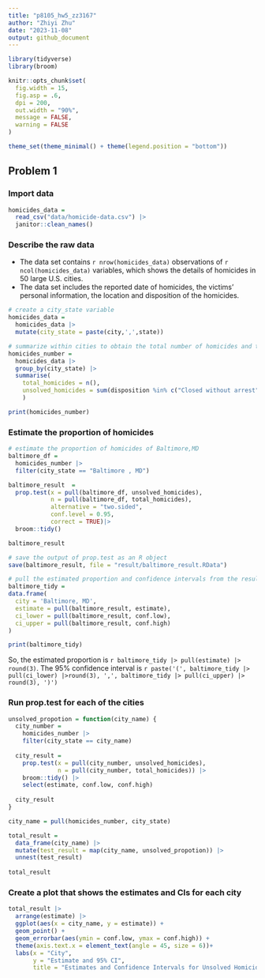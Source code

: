 ```yaml
---
title: "p8105_hw5_zz3167"
author: "Zhiyi Zhu"
date: "2023-11-08"
output: github_document
---
```


```r
library(tidyverse)
library(broom)

knitr::opts_chunk$set(
  fig.width = 15,
  fig.asp = .6,
  dpi = 200,
  out.width = "90%",
  message = FALSE, 
  warning = FALSE
)

theme_set(theme_minimal() + theme(legend.position = "bottom"))

```

## Problem 1

### Import data
```r
homicides_data = 
  read_csv("data/homicide-data.csv") |>
  janitor::clean_names()
```

### Describe the raw data 

* The data set contains `r nrow(homicides_data)` observations of `r ncol(homicides_data)` variables, which shows the details of homicides in 50 large U.S. cities.
* The data set includes the reported date of homicides, the victims' personal information, the location and disposition of the homicides. 

```r
# create a city_state variable
homicides_data =
  homicides_data |>
  mutate(city_state = paste(city,',',state))

# summarize within cities to obtain the total number of homicides and the number of unsolved homicides 
homicides_number = 
  homicides_data |>
  group_by(city_state) |>
  summarise(
    total_homicides = n(),
    unsolved_homicides = sum(disposition %in% c("Closed without arrest","Open/No arrest"))
    )

print(homicides_number)
```

### Estimate the proportion of homicides

```r
# estimate the proportion of homicides of Baltimore,MD
baltimore_df = 
  homicides_number |>
  filter(city_state == "Baltimore , MD")

baltimore_result  =
  prop.test(x = pull(baltimore_df, unsolved_homicides), 
            n = pull(baltimore_df, total_homicides),
            alternative = "two.sided",
            conf.level = 0.95, 
            correct = TRUE)|>
  broom::tidy()

baltimore_result

# save the output of prop.test as an R object
save(baltimore_result, file = "result/baltimore_result.RData")

# pull the estimated proportion and confidence intervals from the resulting tidy dataframe
baltimore_tidy = 
data.frame(
  city = 'Baltimore, MD',
  estimate = pull(baltimore_result, estimate),
  ci_lower = pull(baltimore_result, conf.low),
  ci_upper = pull(baltimore_result, conf.high)
) 

print(baltimore_tidy)
```

So, the estimated proportion is `r baltimore_tidy |> pull(estimate) |> round(3)`. The 95% confidence interval is `r paste('(', baltimore_tidy |> pull(ci_lower) |>round(3), ',', baltimore_tidy |> pull(ci_upper) |> round(3), ')')`

### Run prop.test for each of the cities

```r
unsolved_propotion = function(city_name) {
  city_number = 
    homicides_number |>
    filter(city_state == city_name)
  
  city_result = 
    prop.test(x = pull(city_number, unsolved_homicides), 
              n = pull(city_number, total_homicides)) |>
    broom::tidy() |>
    select(estimate, conf.low, conf.high)
  
  city_result
}

city_name = pull(homicides_number, city_state)

total_result = 
  data_frame(city_name) |>
  mutate(test_result = map(city_name, unsolved_propotion)) |>
  unnest(test_result)
  
total_result
```

### Create a plot that shows the estimates and CIs for each city

```r
total_result |>
  arrange(estimate) |>
  ggplot(aes(x = city_name, y = estimate)) +
  geom_point() +
  geom_errorbar(aes(ymin = conf.low, ymax = conf.high)) +
  theme(axis.text.x = element_text(angle = 45, size = 6))+
  labs(x = "City", 
       y = "Estimate and 95% CI", 
       title = "Estimates and Confidence Intervals for Unsolved Homicides by City")
```











